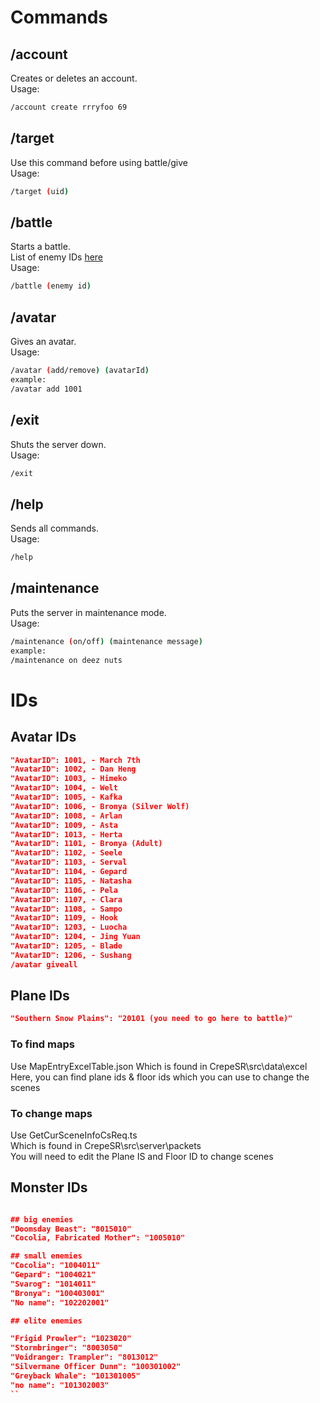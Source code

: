 # Commands

## /account
Creates or deletes an account.\
Usage:
```sh
/account create rrryfoo 69
```

## /target
Use this command before using battle/give\
Usage:
```sh
/target (uid)
```
## /battle
Starts a battle.\
List of enemy IDs [here](./cmds/#monster-ids)\
Usage:
```sh
/battle (enemy id)
```

## /avatar
Gives an avatar.\
Usage:
```sh
/avatar (add/remove) (avatarId)
example:
/avatar add 1001
```

## /exit
Shuts the server down.\
Usage:
```sh
/exit
```

## /help
Sends all commands.\
Usage:
```sh
/help
```

## /maintenance
Puts the server in maintenance mode.\
Usage:
```sh
/maintenance (on/off) (maintenance message)
example:
/maintenance on deez nuts
```

# IDs
## Avatar IDs
```json
"AvatarID": 1001, - March 7th
"AvatarID": 1002, - Dan Heng
"AvatarID": 1003, - Himeko
"AvatarID": 1004, - Welt
"AvatarID": 1005, - Kafka
"AvatarID": 1006, - Bronya (Silver Wolf)
"AvatarID": 1008, - Arlan
"AvatarID": 1009, - Asta
"AvatarID": 1013, - Herta
"AvatarID": 1101, - Bronya (Adult)
"AvatarID": 1102, - Seele
"AvatarID": 1103, - Serval
"AvatarID": 1104, - Gepard
"AvatarID": 1105, - Natasha
"AvatarID": 1106, - Pela
"AvatarID": 1107, - Clara
"AvatarID": 1108, - Sampo
"AvatarID": 1109, - Hook
"AvatarID": 1203, - Luocha
"AvatarID": 1204, - Jing Yuan
"AvatarID": 1205, - Blade
"AvatarID": 1206, - Sushang
/avatar giveall
```
## Plane IDs
```json
"Southern Snow Plains": "20101 (you need to go here to battle)"
```
### To find maps
Use MapEntryExcelTable.json
Which is found in CrepeSR\src\data\excel
Here, you can find plane ids & floor ids which you can use to change the scenes

### To change maps
Use GetCurSceneInfoCsReq.ts\
Which is found in CrepeSR\src\server\packets\
You will need to edit the Plane IS and Floor ID to change scenes


## Monster IDs
```json

## big enemies
"Doomsday Beast": "8015010"
"Cocolia, Fabricated Mother": "1005010"

## small enemies
"Cocolia": "1004011"
"Gepard": "1004021"
"Svarog": "1014011"
"Bronya": "100403001"
"No name": "102202001"

## elite enemies

"Frigid Prowler": "1023020"
"Stormbringer": "8003050"
"Voidranger: Trampler": "8013012"
"Silvermane Officer Dunn": "100301002"
"Greyback Whale": "101301005"
"no name": "101302003"
``